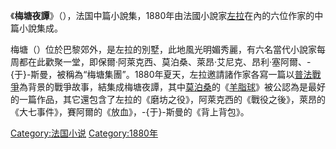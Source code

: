{{unreferenced|time=2012-08-14T18:14:45+00:00}}
《'''梅塘夜譚'''》（{{lang-fr|Les Soirées de Médan}}），法国中篇小說集，1880年由法國小說家[[左拉|左拉]]在內的六位作家的中篇小說集成。

梅塘（{{lang|fr|Médan}}）位於巴黎郊外，是左拉的別墅，此地風光明媚秀麗，有六名當代小說家每周都在此歡聚一堂，即保爾·阿萊克西、莫泊桑、萊昂·艾尼克、昂利·塞阿爾、-{于}-斯曼，被稱為“梅塘集團”。1880年夏天，左拉邀請諸作家各寫一篇以[[普法戰爭|普法戰爭]]為背景的戰爭故事，結集成梅塘夜譚，其中[[莫泊桑|莫泊桑]]的《[[羊脂球|羊脂球]]》被公認為是最好的一篇作品，其它還包含了左拉的《磨坊之役》，阿萊克西的《戰役之後》，萊昂的《大七事件》，賽阿爾的《放血》，-{于}-斯曼的《背上背包》。

[[Category:法国小说|Category:法国小说]]
[[Category:1880年|Category:1880年]]